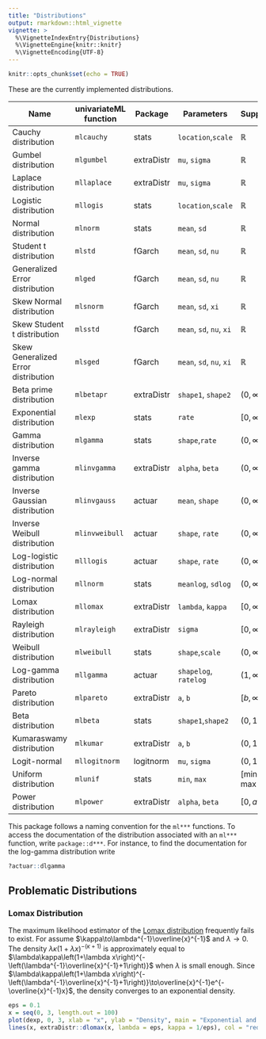 ---
title: "Distributions"
output: rmarkdown::html_vignette
vignette: >
  %\VignetteIndexEntry{Distributions}
  %\VignetteEngine{knitr::knitr}
  %\VignetteEncoding{UTF-8}
---

```{r setup, include = FALSE}
knitr::opts_chunk$set(echo = TRUE)
```

These are the currently implemented distributions. 

| Name                                | univariateML function  | Package    | Parameters               | Support        | 
| ----------------------------------- | ---------------------- | ---------- | ------------------------ | -------------- | 
| Cauchy distribution                 | `mlcauchy`             | stats      | `location`,`scale`       | $\mathbb{R}$   | 
| Gumbel distribution                 | `mlgumbel`             | extraDistr | `mu`, `sigma`            | $\mathbb{R}$   | 
| Laplace distribution                | `mllaplace`            | extraDistr | `mu`, `sigma`            | $\mathbb{R}$   | 
| Logistic distribution               | `mllogis`              | stats      | `location`,`scale`       | $\mathbb{R}$   | 
| Normal distribution                 | `mlnorm`               | stats      | `mean`, `sd`             | $\mathbb{R}$   | 
| Student t distribution              | `mlstd`                | fGarch     | `mean`, `sd`, `nu`       | $\mathbb{R}$   | 
| Generalized Error distribution      | `mlged`                | fGarch     | `mean`, `sd`, `nu`       | $\mathbb{R}$   | 
| Skew Normal distribution            | `mlsnorm`              | fGarch     | `mean`, `sd`, `xi`       | $\mathbb{R}$   | 
| Skew Student t distribution         | `mlsstd`               | fGarch     | `mean`, `sd`, `nu`, `xi` | $\mathbb{R}$   | 
| Skew Generalized Error distribution | `mlsged`               | fGarch     | `mean`, `sd`, `nu`, `xi` | $\mathbb{R}$   | 
| Beta prime distribution             | `mlbetapr`             | extraDistr | `shape1`, `shape2`       | $(0, \infty)$  |
| Exponential distribution            | `mlexp`                | stats      | `rate`                   | $[0, \infty)$  | 
| Gamma distribution                  | `mlgamma`              | stats      | `shape`,`rate`           | $(0, \infty)$  | 
| Inverse gamma distribution          | `mlinvgamma`           | extraDistr | `alpha`, `beta`          | $(0, \infty)$  |
| Inverse Gaussian distribution       | `mlinvgauss`           | actuar     | `mean`, `shape`          | $(0, \infty)$  |
| Inverse Weibull distribution        | `mlinvweibull`         | actuar     | `shape`, `rate`          | $(0, \infty)$  |
| Log-logistic distribution           | `mlllogis`             | actuar     | `shape`, `rate`          | $(0, \infty)$  |
| Log-normal distribution             | `mllnorm`              | stats      | `meanlog`, `sdlog`       | $(0, \infty)$  |
| Lomax distribution                  | `mllomax`              | extraDistr | `lambda`, `kappa`        | $[0, \infty)$  | 
| Rayleigh distribution               | `mlrayleigh`           | extraDistr | `sigma`                  | $[0, \infty)$  | 
| Weibull distribution                | `mlweibull`            | stats      | `shape`,`scale`          | $(0, \infty)$  |
| Log-gamma distribution              | `mllgamma`             | actuar     | `shapelog`, `ratelog`    | $(1, \infty)$  |
| Pareto distribution                 | `mlpareto`             | extraDistr | `a`, `b`                 | $[b, \infty)$  |
| Beta distribution                   | `mlbeta`               | stats      | `shape1`,`shape2`        | $(0, 1)$       |
| Kumaraswamy distribution            | `mlkumar`              | extraDistr | `a`, `b`                 | $(0, 1)$       |
| Logit-normal                        | `mllogitnorm`          | logitnorm  | `mu`, `sigma`            | $(0, 1)$       |
| Uniform distribution                | `mlunif`               | stats      | `min`, `max`             | $[\min, \max]$ |
| Power distribution                  | `mlpower`              | extraDistr | `alpha`, `beta`          | $[0, a)$       |


This package follows a naming convention for the `ml***` functions. To access the
documentation of the distribution associated with an `ml***` function, write `package::d***`. 
For instance, to find the documentation for the log-gamma distribution write

```{r docs, eval = FALSE}
?actuar::dlgamma
```

## Problematic Distributions
### Lomax Distribution
The maximum likelihood estimator of the [Lomax distribution](https://en.wikipedia.org/wiki/Lomax_distribution) frequently fails to 
exist. For assume $\kappa\to\lambda^{-1}\overline{x}^{-1}$ and $\lambda\to0$. The density $\lambda\kappa\left(1+\lambda x\right)^{-\left(\kappa+1\right)}$
is approximately equal to $\lambda\kappa\left(1+\lambda x\right)^{-\left(\lambda^{-1}\overline{x}^{-1}+1\right)}$
when $\lambda$ is small enough. Since $\lambda\kappa\left(1+\lambda x\right)^{-\left(\lambda^{-1}\overline{x}^{-1}+1\right)}\to\overline{x}^{-1}e^{-\overline{x}^{-1}x}$,
the density converges to an exponential density. 

```{r lomax, fig.width = 6, fig.height = 5}
eps = 0.1
x = seq(0, 3, length.out = 100)
plot(dexp, 0, 3, xlab = "x", ylab = "Density", main = "Exponential and Lomax")
lines(x, extraDistr::dlomax(x, lambda = eps, kappa = 1/eps), col = "red")
```